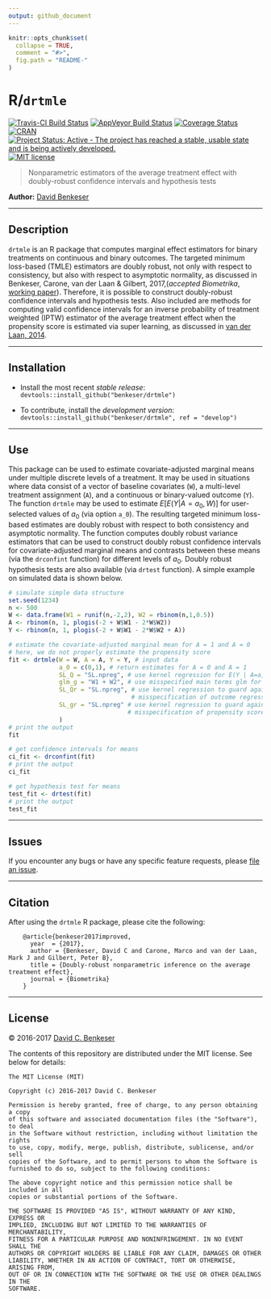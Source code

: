 ```yaml
---
output: github_document
---
```


<!-- README.md is generated from README.Rmd. Please edit that file -->

```r
knitr::opts_chunk$set(
  collapse = TRUE,
  comment = "#>",
  fig.path = "README-"
)
```

# R/`drtmle`

[![Travis-CI Build Status](https://travis-ci.org/benkeser/drtmle.svg?branch=master)](https://travis-ci.org/benkeser/drtmle)
[![AppVeyor Build  Status](https://ci.appveyor.com/api/projects/status/github/benkeser/drtmle?branch=master&svg=true)](https://ci.appveyor.com/project/benkeser/drtmle)
[![Coverage Status](https://img.shields.io/codecov/c/github/benkeser/drtmle/master.svg)](https://codecov.io/github/benkeser/drtmle?branch=master)
[![CRAN](http://www.r-pkg.org/badges/version/drtmle)](http://www.r-pkg.org/pkg/drtmle)
[![Project Status: Active - The project has reached a stable, usable state and is being actively developed.](http://www.repostatus.org/badges/latest/active.svg)](http://www.repostatus.org/#active)
[![MIT license](http://img.shields.io/badge/license-MIT-brightgreen.svg)](http://opensource.org/licenses/MIT)

> Nonparametric estimators of the average treatment effect with doubly-robust confidence intervals and hypothesis tests

__Author:__ [David Benkeser](https://www.benkeserstatistics.com/)

---

## Description

`drtmle` is an R package that computes marginal effect estimators for binary 
treatments on continuous and binary outcomes. The targeted minimum loss-based (TMLE) estimators are doubly robust, not only with respect to consistency, but also with respect to asymptotic normality, as discussed in Benkeser, Carone, van der Laan \& Gilbert, 2017,(_accepted Biometrika_, [working paper](http://biostats.bepress.com/ucbbiostat/paper356/)). Therefore, it is possible to construct doubly-robust confidence intervals and hypothesis tests. Also included are methods for computing valid confidence intervals for an inverse probability of treatment weighted (IPTW) estimator of the average treatment effect when the propensity score is estimated via super learning, as discussed in [van der Laan, 2014](https://www.degruyter.com/downloadpdf/j/ijb.2014.10.issue-1/ijb-2012-0038/ijb-2012-0038.pdf).

---

## Installation

- Install the most recent _stable release_:
  `devtools::install_github("benkeser/drtmle")`

- To contribute, install the _development version_:
  `devtools::install_github("benkeser/drtmle", ref = "develop")`

---

## Use 

This package can be used to estimate covariate-adjusted marginal means under multiple discrete levels of a treatment. It may be used in situations where data consist of a vector of baseline covariates (`W`), a multi-level treatment assignment (`A`), and a continuous or binary-valued outcome (`Y`). The function `drtmle` may be used to estimate $E[E(Y | A=a_0, W)]$ for user-selected values of $a_0$ (via option `a_0`). The resulting targeted minimum loss-based estimates are doubly robust with respect to both consistency and asymptotic normality. The function computes doubly robust variance estimators that can be used to construct doubly robust confidence intervals for covariate-adjusted marginal means and contrasts between these means (via the `drconfint` function) for different levels of $a_0$. Doubly robust hypothesis tests are also available (via `drtest` function). A simple example on simulated data is shown below. 

```r
# simulate simple data structure
set.seed(1234)
n <- 500
W <- data.frame(W1 = runif(n,-2,2), W2 = rbinom(n,1,0.5))
A <- rbinom(n, 1, plogis(-2 + W$W1 - 2*W$W2))
Y <- rbinom(n, 1, plogis(-2 + W$W1 - 2*W$W2 + A))

# estimate the covariate-adjusted marginal mean for A = 1 and A = 0
# here, we do not properly estimate the propensity score
fit <- drtmle(W = W, A = A, Y = Y, # input data
              a_0 = c(0,1), # return estimates for A = 0 and A = 1
              SL_Q = "SL.npreg", # use kernel regression for E(Y | A=a, W)
              glm_g = "W1 + W2", # use misspecified main terms glm for E(A | W)
              SL_Qr = "SL.npreg", # use kernel regression to guard against
              					  # misspecification of outcome regression
              SL_gr = "SL.npreg" # use kernel regression to guard against 
              					 # misspecification of propensity score
              )
# print the output
fit

# get confidence intervals for means
ci_fit <- drconfint(fit)
# print the output
ci_fit

# get hypothesis test for means 
test_fit <- drtest(fit)
# print the output
test_fit
```
---

## Issues

If you encounter any bugs or have any specific feature requests, please [file an
issue](https://github.com/benkeser/survtmle/issues).

---

## Citation

After using the `drtmle` R package, please cite the following:

        @article{benkeser2017improved,
          year  = {2017},
          author = {Benkeser, David C and Carone, Marco and van der Laan, Mark J and Gilbert, Peter B},
          title = {Doubly-robust nonparametric inference on the average treatment effect},
          journal = {Biometrika}
        }

---

## License

&copy; 2016-2017 [David C. Benkeser](http://www.benkeserstatistics.com)

The contents of this repository are distributed under the MIT license. See
below for details:
```
The MIT License (MIT)

Copyright (c) 2016-2017 David C. Benkeser

Permission is hereby granted, free of charge, to any person obtaining a copy
of this software and associated documentation files (the "Software"), to deal
in the Software without restriction, including without limitation the rights
to use, copy, modify, merge, publish, distribute, sublicense, and/or sell
copies of the Software, and to permit persons to whom the Software is
furnished to do so, subject to the following conditions:

The above copyright notice and this permission notice shall be included in all
copies or substantial portions of the Software.

THE SOFTWARE IS PROVIDED "AS IS", WITHOUT WARRANTY OF ANY KIND, EXPRESS OR
IMPLIED, INCLUDING BUT NOT LIMITED TO THE WARRANTIES OF MERCHANTABILITY,
FITNESS FOR A PARTICULAR PURPOSE AND NONINFRINGEMENT. IN NO EVENT SHALL THE
AUTHORS OR COPYRIGHT HOLDERS BE LIABLE FOR ANY CLAIM, DAMAGES OR OTHER
LIABILITY, WHETHER IN AN ACTION OF CONTRACT, TORT OR OTHERWISE, ARISING FROM,
OUT OF OR IN CONNECTION WITH THE SOFTWARE OR THE USE OR OTHER DEALINGS IN THE
SOFTWARE.
```